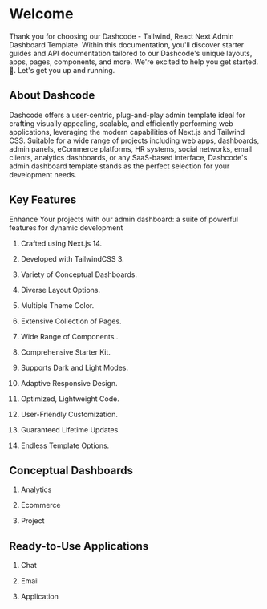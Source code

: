 
# Welcome

Thank you for choosing our Dashcode - Tailwind, React Next Admin Dashboard Template. Within this documentation, you'll discover starter guides and API documentation tailored to our Dashcode's unique layouts, apps, pages, components, and more. We're excited to help you get started.
🙂. Let's get you up and running.

## About Dashcode

Dashcode offers a user-centric, plug-and-play admin template ideal for crafting visually appealing, scalable, and efficiently performing web applications, leveraging the modern capabilities of Next.js and Tailwind CSS. Suitable for a wide range of projects including web apps, dashboards, admin panels, eCommerce platforms, HR systems, social networks, email clients, analytics dashboards, or any SaaS-based interface, Dashcode's admin dashboard template stands as the perfect selection for your development needs.

## Key Features

Enhance Your projects with our admin dashboard: a suite of powerful features for dynamic development

1. Crafted using Next.js 14.

2. Developed with TailwindCSS 3.

3. Variety of Conceptual Dashboards.

4. Diverse Layout Options.

5. Multiple Theme Color.

6. Extensive Collection of Pages.

7. Wide Range of Components..

8. Comprehensive Starter Kit.

9. Supports Dark and Light Modes.

10. Adaptive Responsive Design.

11. Optimized, Lightweight Code.

12. User-Friendly Customization.

13. Guaranteed Lifetime Updates.

14. Endless Template Options.

## Conceptual Dashboards

1. Analytics

2. Ecommerce

3. Project

## Ready-to-Use Applications

1. Chat

2. Email

3. Application
